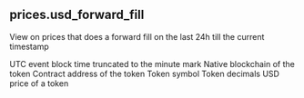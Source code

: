 ## prices.usd_forward_fill 
View on prices that does a forward fill on the last 24h till the current timestamp

<ParamField path="minute">
UTC event block time truncated to the minute mark
</ParamField>
<ParamField path="blockchain">
Native blockchain of the token
</ParamField>
<ParamField path="contract_address">
Contract address of the token
</ParamField>
<ParamField path="symbol">
Token symbol
</ParamField>
<ParamField path="decimals">
Token decimals
</ParamField>
<ParamField path="price">
USD price of a token
</ParamField>
